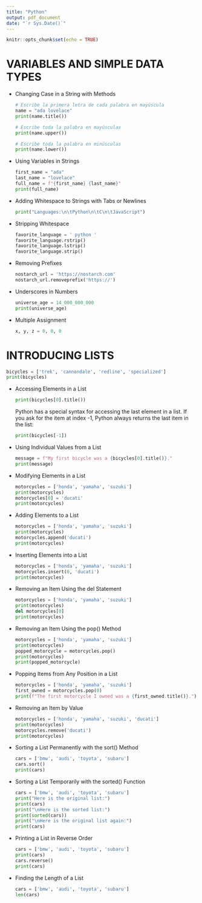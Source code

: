 ```yaml
---
title: "Python"
output: pdf_document
date: "`r Sys.Date()`"
---
```


```r
knitr::opts_chunk$set(echo = TRUE)
```

# VARIABLES AND SIMPLE DATA TYPES

+ Changing Case in a String with Methods

    ```python
    # Escribe la primera letra de cada palabra en mayúscula
    name = "ada lovelace"
    print(name.title())

    # Escribe toda la palabra en mayúsculas
    print(name.upper())

    # Escribe toda la palabra en minúsculas
    print(name.lower())
    ```

+ Using Variables in Strings

    ```python
    first_name = "ada"
    last_name = "lovelace"
    full_name = f"{first_name} {last_name}"
    print(full_name)
    ```
    
+ Adding Whitespace to Strings with Tabs or Newlines

    ```python
    print("Languages:\n\tPython\n\tC\n\tJavaScript")
    ```

+ Stripping Whitespace

    ```python
    favorite_language = ' python '
    favorite_language.rstrip()
    favorite_language.lstrip()
    favorite_language.strip()
    ```

+ Removing Prefixes

    ```python
    nostarch_url = 'https://nostarch.com'
    nostarch_url.removeprefix('https://')
    ```
    
+ Underscores in Numbers

    ```python
    universe_age = 14_000_000_000
    print(universe_age)
    ```
    
+ Multiple Assignment

    ```python
    x, y, z = 0, 0, 0
    ```

# INTRODUCING LISTS

```python
bicycles = ['trek', 'cannondale', 'redline', 'specialized']
print(bicycles)
```

+ Accessing Elements in a List

    ```python
    print(bicycles[0].title())
    ```
    
    Python has a special syntax for accessing the last element in a list. If you ask for the item at index -1, Python always returns the last item in the list:
    
    ```python
    print(bicycles[-1])
    ```

+ Using Individual Values from a List

    ```python
    message = f"My first bicycle was a {bicycles[0].title()}."
    print(message)
    ```

+ Modifying Elements in a List

    ```python
    motorcycles = ['honda', 'yamaha', 'suzuki']
    print(motorcycles)
    motorcycles[0] = 'ducati'
    print(motorcycles)
    ```

+ Adding Elements to a List

    ```python
    motorcycles = ['honda', 'yamaha', 'suzuki']
    print(motorcycles)
    motorcycles.append('ducati')
    print(motorcycles)
    ```
    
+ Inserting Elements into a List

    ```python
    motorcycles = ['honda', 'yamaha', 'suzuki']
    motorcycles.insert(0, 'ducati')
    print(motorcycles)
    ```

+ Removing an Item Using the del Statement

    ```python
    motorcycles = ['honda', 'yamaha', 'suzuki']
    print(motorcycles)
    del motorcycles[0]
    print(motorcycles)
    ```

+ Removing an Item Using the pop() Method

    ```python
    motorcycles = ['honda', 'yamaha', 'suzuki']
    print(motorcycles)
    popped_motorcycle = motorcycles.pop()
    print(motorcycles)
    print(popped_motorcycle)
    ```

+ Popping Items from Any Position in a List

    ```python
    motorcycles = ['honda', 'yamaha', 'suzuki']
    first_owned = motorcycles.pop(0)
    print(f"The first motorcycle I owned was a {first_owned.title()}.")
    ```

+ Removing an Item by Value

    ```python
    motorcycles = ['honda', 'yamaha', 'suzuki', 'ducati']
    print(motorcycles)
    motorcycles.remove('ducati')
    print(motorcycles)
    ```

+ Sorting a List Permanently with the sort() Method

    ```python
    cars = ['bmw', 'audi', 'toyota', 'subaru']
    cars.sort()
    print(cars)
    ```

+ Sorting a List Temporarily with the sorted() Function

    ```python
    cars = ['bmw', 'audi', 'toyota', 'subaru']
    print("Here is the original list:")
    print(cars)
    print("\nHere is the sorted list:")
    print(sorted(cars))
    print("\nHere is the original list again:")
    print(cars)
    ```
+ Printing a List in Reverse Order

    ```python
    cars = ['bmw', 'audi', 'toyota', 'subaru']
    print(cars)
    cars.reverse()
    print(cars)
    ```

+ Finding the Length of a List

    ```python
    cars = ['bmw', 'audi', 'toyota', 'subaru']
    len(cars)
    ```